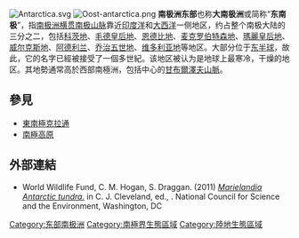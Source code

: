 [[File:Antarctica.svg|thumb]]
[[File:Oost-antarctica.png|thumb]]
'''南极洲东部'''也称'''大南极洲'''或简称“'''东南极'''”，指[[南极洲|南极洲]][[横贯南极山脉|横贯南极山脉]]靠近[[印度洋|印度洋]]和[[大西洋|大西洋]]一侧地区，约占整个南极大陆的三分之二，包括[[科茨地|科茨地]]、[[毛德皇后地|毛德皇后地]]、[[恩德比地|恩德比地]]、[[麦克·罗伯逊地|麦克罗伯特森地]]、[[瑪麗皇后地|瑪麗皇后地]]、[[威尔克斯地|威尔克斯地]]、[[阿德利兰|阿德利兰]]、[[乔治五世地|乔治五世地]]、[[维多利亚地|维多利亚地]]等地区。大部分位于[[东半球|东半球]]，故此，它的名字已經被接受了一個多世紀。该地区被认为是地球上最寒冷，干燥的地区。其地勢通常高於西部南極洲，包括中心的[[甘布爾澤夫山脈|甘布爾澤夫山脈]]。

== 參見 ==
*[[東南極克拉通|東南極克拉通]]
*[[南極高原|南極高原]]

== 外部連結 ==
{{Wikivoyage}}
* World Wildlife Fund, C. M. Hogan, S. Draggan. (2011) [http://www.eoearth.org/article/Marielandia_Antarctic_tundra ''Marielandia Antarctic tundra.'']{{Wayback|url=http://www.eoearth.org/article/Marielandia_Antarctic_tundra |date=20110909095209 }} in C. J. Cleveland, ed., {{link-en|Encyclopedia of Earth|Encyclopedia of Earth}}. National Council for Science and the Environment, Washington, DC

{{coord|80|S|80|E|scale:40000000|display=title}}
{{南極洲主題}}
{{Authority control}}
[[Category:东部南极洲|Category:东部南极洲]]
[[Category:南極界生態區域|Category:南極界生態區域]]
[[Category:陸地生態區域|Category:陸地生態區域]]